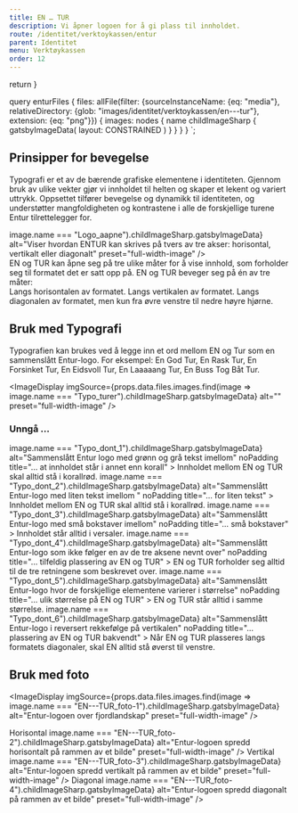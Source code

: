 ```yaml
---
title: EN … TUR
description: Vi åpner logoen for å gi plass til innholdet.
route: /identitet/verktoykassen/entur
parent: Identitet
menu: Verktøykassen
order: 12
---
```



  return <SEO title={props.pageContext.frontmatter.title} description={props.pageContext.frontmatter.description} pathname={props.pageContext.frontmatter.route} />
}

query enturFiles {
  files: allFile(filter: {sourceInstanceName: {eq: "media"}, relativeDirectory: {glob: "images/identitet/verktoykassen/en---tur"}, extension: {eq: "png"}}) {
    images: nodes {
      name
      childImageSharp {
         gatsbyImageData(
          layout: CONSTRAINED
        )
      }
    }
  }
}
`;

<PageHeader />

## Prinsipper for bevegelse

Typografi er et av de bærende grafiske elementene i identiteten.
Gjennom bruk av ulike vekter gjør vi innholdet til helten og skaper et lekent og variert uttrykk.
Oppsettet tilfører bevegelse og dynamikk til identiteten, og understøtter mangfoldigheten og kontrastene i alle de forskjellige turene Entur tilrettelegger for.

<GridContainer spacing="extraLarge">
  <GridItem small={12} medium={8}>
    <ImageDisplay
      imgSource={props.data.files.images.find(image => image.name === "Logo_aapne").childImageSharp.gatsbyImageData}
      alt="Viser hvordan ENTUR kan skrives på tvers av tre akser: horisontal, vertikalt eller diagonalt"
      preset="full-width-image"
    />
  </GridItem>
  <GridItem small={12} medium={4}>
    <div>
      EN og TUR kan åpne seg på tre ulike måter for å vise innhold, som
      forholder seg til formatet det er satt opp på. EN og TUR beveger seg på én
      av tre måter:
    </div>
    <UnorderedList>
      <ListItem>Langs horisontalen av formatet.</ListItem>
      <ListItem>Langs vertikalen av formatet.</ListItem>
      <ListItem>
        Langs diagonalen av formatet, men kun fra øvre venstre til nedre høyre
        hjørne.
      </ListItem>
    </UnorderedList>
  </GridItem>
</GridContainer>

## Bruk med Typografi

Typografien kan brukes ved å legge inn et ord mellom EN og Tur som en sammenslått Entur-logo. For eksempel: En God Tur, En Rask Tur, En Forsinket Tur, En Eidsvoll Tur, En Laaaaang Tur, En Buss Tog Båt Tur.

<ImageDisplay
  imgSource={props.data.files.images.find(image => image.name === "Typo_turer").childImageSharp.gatsbyImageData}
  alt=""
  preset="full-width-image"
/>

### Unngå …
  <DoDontGroup>
    <DoDontCard
      contrast
      variant="negative"
      imgSource={props.data.files.images.find(image => image.name === "Typo_dont_1").childImageSharp.gatsbyImageData}
      alt="Sammenslått Entur logo med grønn og grå tekst imellom"
      noPadding
      title="… at innholdet står i annet enn korall"
    >
      <Paragraph>
        Innholdet mellom EN og TUR skal alltid stå i korallrød.
      </Paragraph>
    </DoDontCard>
    <DoDontCard
      contrast
      variant="negative"
      imgSource={props.data.files.images.find(image => image.name === "Typo_dont_2").childImageSharp.gatsbyImageData}
      alt="Sammenslått Entur-logo med liten tekst imellom "
      noPadding
      title="… for liten tekst"
    >
      <Paragraph>
        Innholdet mellom EN og TUR skal alltid stå i korallrød.
      </Paragraph>
    </DoDontCard>
    <DoDontCard
      contrast
      variant="negative"
      imgSource={props.data.files.images.find(image => image.name === "Typo_dont_3").childImageSharp.gatsbyImageData}
      alt="Sammenslått Entur-logo med små bokstaver imellom"
      noPadding
      title="… små bokstaver"
    >
      <Paragraph>Innholdet står alltid i versaler.</Paragraph>
    </DoDontCard>
    <DoDontCard
      contrast
      variant="negative"
      imgSource={props.data.files.images.find(image => image.name === "Typo_dont_4").childImageSharp.gatsbyImageData}
      alt="Sammenslått Entur-logo som ikke følger en av de tre aksene nevnt over"
      noPadding
      title="… tilfeldig plassering av EN og TUR"
    >
      <Paragraph>
        EN og TUR forholder seg alltid til de tre retningene som beskrevet over.
      </Paragraph>
    </DoDontCard>
    <DoDontCard
      contrast
      variant="negative"
      imgSource={props.data.files.images.find(image => image.name === "Typo_dont_5").childImageSharp.gatsbyImageData}
      alt="Sammenslått Entur-logo hvor de forskjellige elementene varierer i størrelse"
      noPadding
      title="… ulik størrelse på EN og TUR"
    >
      <Paragraph> EN og TUR står alltid i samme størrelse.</Paragraph>
    </DoDontCard>
    <DoDontCard
      contrast
      variant="negative"
      imgSource={props.data.files.images.find(image => image.name === "Typo_dont_6").childImageSharp.gatsbyImageData}
      alt="Sammenslått Entur-logo i reversert rekkefølge på vertikalen"
      noPadding
      title="… plassering av EN og TUR bakvendt"
    >
      <Paragraph> Når EN og TUR plasseres langs formatets diagonaler, skal EN alltid stå øverst til venstre. </Paragraph>
    </DoDontCard>
  </DoDontGroup>

## Bruk med foto

<ImageDisplay
  imgSource={props.data.files.images.find(image => image.name === "EN---TUR_foto-1").childImageSharp.gatsbyImageData}
  alt="Entur-logoen over fjordlandskap"
  preset="full-width-image"
/>

<GridContainer spacing="extraLarge">
  <GridItem small={6} medium={4}>
    <Heading3>Horisontal</Heading3>
    <ImageDisplay
      imgSource={props.data.files.images.find(image => image.name === "EN---TUR_foto-2").childImageSharp.gatsbyImageData}
      alt="Entur-logoen spredd horisontalt på rammen av et bilde"
      preset="full-width-image"
    />
  </GridItem>
  <GridItem small={6} medium={4}>
    <Heading3>Vertikal</Heading3>
    <ImageDisplay
      imgSource={props.data.files.images.find(image => image.name === "EN---TUR_foto-3").childImageSharp.gatsbyImageData}
      alt="Entur-logoen spredd vertikalt på rammen av et bilde"
      preset="full-width-image"
    />
  </GridItem>
  <GridItem small={6} medium={4}>
    <Heading3>Diagonal</Heading3>
    <ImageDisplay
      imgSource={props.data.files.images.find(image => image.name === "EN---TUR_foto-4").childImageSharp.gatsbyImageData}
      alt="Entur-logoen spredd diagonalt på rammen av et bilde"
      preset="full-width-image"
    />
  </GridItem>
</GridContainer>
